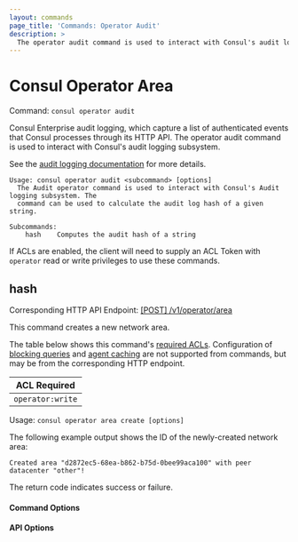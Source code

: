 ```yaml
---
layout: commands
page_title: 'Commands: Operator Audit'
description: >
  The operator audit command is used to interact with Consul's audit logging subsystem.
---
```


# Consul Operator Area

Command: `consul operator audit`

<EnterpriseAlert />

Consul Enterprise audit logging, which capture a list of authenticated events 
that Consul processes through its HTTP API. The operator audit command is used 
to interact with Consul's audit logging subsystem.

See the [audit logging documentation](/consul/docs/monitor/log/audit) for more details.

```text
Usage: consul operator audit <subcommand> [options]
  The Audit operator command is used to interact with Consul's Audit logging subsystem. The
  command can be used to calculate the audit log hash of a given string.

Subcommands:
    hash    Computes the audit hash of a string
```

If ACLs are enabled, the client will need to supply an ACL Token with `operator`
read or write privileges to use these commands.

## hash

Corresponding HTTP API Endpoint: [\[POST\] /v1/operator/area](/consul/api-docs/operator/area#create-network-area)

This command creates a new network area.

The table below shows this command's [required ACLs](/consul/api-docs/api-structure#authentication). Configuration of
[blocking queries](/consul/api-docs/features/blocking) and [agent caching](/consul/api-docs/features/caching)
are not supported from commands, but may be from the corresponding HTTP endpoint.

| ACL Required     |
| ---------------- |
| `operator:write` |

Usage: `consul operator area create [options]`

The following example output shows the ID of the newly-created network area:

```text
Created area "d2872ec5-68ea-b862-b75d-0bee99aca100" with peer datacenter "other"!
```

The return code indicates success or failure.

#### Command Options


#### API Options

